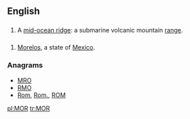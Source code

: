 {{also|Appendix:Variations of "mor"}}
==English==

==={{acronym-old|en}}===
{{en-noun}}

# A [[w:Mid-ocean ridge|mid-ocean ridge]]: a submarine volcanic mountain [[range]].

==={{abbreviation-old|en}}===
{{head|en}}
# [[Morelos]], a state of [[Mexico]].

===Anagrams===
* [[MRO#English|MRO]]
* [[RMO#English|RMO]]
* [[Rom#English|Rom]], [[Rom.#English|Rom.]], [[ROM#English|ROM]]

[[pl:MOR]]
[[tr:MOR]]